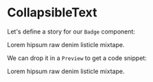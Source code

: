 


<Meta title="MDX|CollapsibleText" component={CollapsibleText} />

# CollapsibleText

Let's define a story for our `Badge` component:

<Story name="positive">
  <CollapsibleText>Lorem hipsum raw denim listicle mixtape.</CollapsibleText>
</Story>

We can drop it in a `Preview` to get a code snippet:

<Preview>
  <Story name="negative">
    <CollapsibleText>Lorem hipsum raw denim listicle mixtape.</CollapsibleText>
  </Story>
</Preview>
